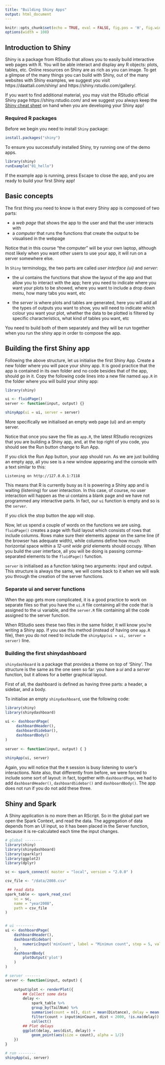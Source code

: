 ```yaml
---
title: "Building Shiny Apps"
output: html_document
---
```


```r
knitr::opts_chunk$set(echo = TRUE, eval = FALSE, fig.pos = 'H', fig.width = 8, fig.height = 5)
options(width = 108)
```



## Introduction to Shiny


Shiny is a package from RStudio that allows you to easily build interactive web pages with R. You will be able interact and display any R objects: plots, tables, etc. Online resources on Shiny are as rich as you can image. To get a glimpse of the many things you can build with Shiny, out of the many websites with Shiny examples, we suggest you visit https://daattali.com/shiny/ and https://shiny.rstudio.com/gallery/.


If you want to find additional material, you may visit the RStudio official Shiny page https://shiny.rstudio.com/ and we suggest you always keep the [Shiny cheat sheet](http://shiny.rstudio.com/images/shiny-cheatsheet.pdf) on hand when you are developing your Shiny app!



### Required R packages

Before we begin you need to install `Shiny` package:

```r
install.packages("shiny")
```

To ensure you successfully installed Shiny, try running one of the demo apps.

```r
library(shiny)
runExample("01_hello")
```

If the example app is running, press Escape to close the app, and you are ready to build your first Shiny app!


## Basic concepts

The first thing you need to know is that every Shiny app is composed of two parts: 

* a _web page_ that shows the app to the user and that the user interacts with
* a _computer_ that runs the functions that create the output to be visualised in the webpage 

Notice that in this course "the computer" will be your own laptop, although most likely when you want other users to use your app, it will run on a server somewhere else. 

In `Shiny` terminology, the two parts are called _user interface (ui)_ and _server_: 

* the _ui_ contains the functions that show the layout of the app and that allow you to interact with the app; here you need to indicate where you want your plots to be showed, where you want to include a drop down menu, how many tabs you want, etc

* the _server_ is where plots and tables are generated, here you will add all the types of outputs you want to show, you will need to indicate which colour you want your plot, whether the data to be plotted is filtered by specific characteristics, what kind of tables you want, etc

You need to build both of them separately and they will be run together when you run the shiny app in order to compose the app.


## Building the first Shiny app

Following the above structure, let us initialise the first Shiny App. Create a new folder where you will pace your shiny app. It is good practice that the app is contained in its own folder and no code besides that of the app, should go in it. Copy the following code lines into a new file named `app.R` in the folder where you will build your shiny app:

```r
library(shiny)

ui <- fluidPage()
server <- function(input, output) {}

shinyApp(ui = ui, server = server)
```

More specifically we initialised an empty web page (ui) and an empty server.

Notice that once you save the file as `app.R`, the latest RStudio recognizes that you are building a Shiny app, and, at the top right of you code, you should see the Run button change to Run App.

If you click the Run App button, your app should run. As we are just building an empty app, all you see is a new window appearing and the console with a text similar to this:

`Listening on http://127.0.0.1:7118`

This means that R is currently busy as it is powering a Shiny app and is waiting (listening) for user interaction. In this case, of course, no user interaction will happen as the ui contains a blank page and we have not programmed any interactive parts. In fact, our `ui` function is empty and so is the `server`.

If you click the stop button the app will stop.

Now, let us spend a couple of words on the functions we are using. `fluidPage()` creates a page with fluid layout which consists of rows that include columns. Rows make sure their elements appear on the same line (if the browser has adequate width), while columns define how much horizontal space within a _12-unit wide grid_ elements should occupy. When you build the user interface, all you will be doing is passing comma-separated elements to the `fluidPage()` function.

`server` is initialised as a function taking two arguments: input and output. This structure is always the same, we will come back to it when we will walk you through the creation of the server functions.

### Separate ui and server functions

When the app gets more complicated, it is a good practice to work on separate files so that you have the `ui.R` file containing all the code that is assigned to the ui variable, and the `server.R` file containing all the code assigned to the server function. 

When RStudio sees these two files in the same folder, it will know you’re writing a Shiny app. If you use this method (instead of having one `app.R` file), then you do not need to include the `shinyApp(ui = ui, server = server)` line.



### Building the first shinydashboard

`shinydashboard` is a package that provides a theme on top of 'Shiny'. The structure is the same as the one seen so far: you have a _ui_ and a _server_ function, but it allows for a better graphical layout.

First of all, the dashboard is defined as having three parts: a header, a sidebar, and a body. 

To initialise an empty `shinydashboard`, use the following code:

```r
library(shiny)
library(shinydashboard)
 
ui <- dashboardPage(
     dashboardHeader(),
     dashboardSidebar(),
     dashboardBody()
)
 
server <- function(input, output) { }
 
shinyApp(ui, server)
```

Again, you will notice that the `R` session is busy listening to user's interactions. Note also, that differently from before, we were forced to include some sort of layout: in fact, together with `dashboardPage`, we had to add `dashboardHeader()`, `dashboardSidebar()` and `dashboardBody()`. The app does not run if you do not add these three.



## Shiny and Spark

A Shiny application is no more then an RScript. So in the global part we open the Spark Context, and read the data. The aggregation of data depends from an UI input, so it has been placed in the Server function, because it is re-calculated each time the input changes.


```r

# global --------
library(shiny)
library(shinydashboard)
library(sparklyr) 
library(ggplot2)
library(dplyr)

sc <- spark_connect( master = "local", version = "2.0.0" )

csv_file <- "/data/2008.csv"

 ## read data
spark_table <- spark_read_csv(
	sc = sc,
	name = "year2008",
	path = csv_file
)


# ui --------
ui <- dashboardPage(
	dashboardHeader(),
	dashboardSidebar(
		numericInput('minCount', label = "Minimun count", step = 5, value = 20)
	),
	dashboardBody(
		plotOutput('plot')
	)
)

# server -------
server <- function(input, output) { 
	
	output$plot <- renderPlot({
		## Collect some data
		delay <-
			spark_table %>% 
			group_by(TailNum) %>%
			summarise(count = n(), dist = mean(Distance), delay = mean(ArrDelay)) %>%
			filter(count > input$minCount, dist < 2000, !is.na(delay)) %>%
			collect()
		## Plot delays
		ggplot(delay, aes(dist, delay)) +
			geom_point(aes(size = count), alpha = 1/2) 
	})
}

# run --------
shinyApp(ui, server)
```


